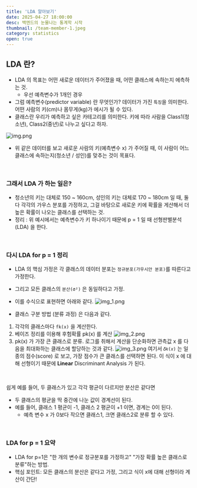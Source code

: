 ```yaml
---
title: 'LDA 알아보기'
date: 2025-04-27 18:00:00
desc: 백엔드의 눈물나는 통계학 시작
thumbnail: /team-member-1.jpeg
category: statistics
open: true
---
```

## LDA 란?
- LDA 의 목표는 어떤 새로운 데이터가 주어졌을 때, 어떤 클래스에 속하는지 에측하는 것.
    - 우선 예측변수가 1개인 경우
- 그럼 예측변수(predictor variable) 란 무엇인가? 데이터가 가진 `특징`을 의미한다. 어떤 사람의 키(cm)나 몸무게(kg)가 에시가 될 수 있다.
- 클래스란 우리가 예측하고 싶은 카테고리를 의미한다. 키에 따라 사람을 Class1(청소년), Class2(중년)로 나누고 싶다고 하자.

![img.png](/img.png)

- 위 같은 데이터를 보고 새로운 사람의 키(예측변수 x) 가 주어질 때,
이 사람이 어느 클래스에 속하는지(청소년 / 성인)를 맞추는 것이 목표다.

<br/>

### 그래서 LDA 가 하는 일은?
- 청소년의 키는 대체로 150 ~ 160cm, 성인의 키는 대체로 170 ~ 180cm 일 때, 둘 다 각각의 가우스 분포를 가정하고,
그걸 바탕으로 새로운 키에 확률을 게산해서 더 높은 확률이 나오는 클래스를 선택하는 것.
- 정리 : 위 예시에서는 예측변수가 키 하나이기 때문에 p = 1 일 때 선형판별분석(LDA) 을 한다.

<br/>

### 다시 LDA for p = 1 정리
- LDA 의 핵심 가정은 각 클래스의 데이터 분포는 `정규분포(가우시안 분포)`를 따른다고 가정한다.
- 그리고 모든 클래스의 `분산(σ²)` 은 동일하다고 가정.
- 이를 수식으로 표현하면 아래와 같다.
![img_1.png](/img_1.png)

- 클래스 구분 방법 (분류 과정) 은 다음과 같다.
1. 각각의 클래스마다 `fk(x)` 을 계산한다.
2. 베이즈 정리를 이용해 후험확률 pk(x) 를 계산
![img_2.png](/img_2.png)
3. pk(x) 가 가장 큰 클래스로 분류.
로그를 취해서 계산을 단순화하면 관측값 x 를 다음을 최대화하는 클래스에 할당하는 것과 같다.
![img_3.png](/img_3.png)
여기서 `𝛿𝑘(𝑥)` 는 일종의 점수(score) 로 보고, 가장 점수가 큰 클래스를 선택하면 된다.
이 식이 x 에 대해 선형이기 때문에 **Linear** Discriminant Analysis 가 된다.

<br/>

쉽게 예를 들어, 두 클래스가 있고 각각 평균이 다르지만 분산은 같다면
- 두 클래스의 평균을 딱 중간에 나눈 값이 경계선이 된다.
- 예를 들어, 클래스 1 평균이 -1, 클래스 2 평균이 +1 이면, 경계는 0이 된다.
    - 예측 변수 x 가 0보다 작으면 클래스1, 크면 클래스2로 분류 할 수 있다.

<br/>

### LDA for p = 1 요약
- LDA for p=1은 "한 개의 변수로 정규분포를 가정하고" "가장 확률 높은 클래스로 분류"하는 방법.
- 핵심 포인트: 모든 클래스의 분산은 같다고 가정, 그리고 식이 x에 대해 선형이라 계산이 간단!